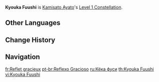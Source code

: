 {{Constellation Infobox
|image       = Constellation Kyouka Fuushi.png
|description = [[Shunsuiken]] DMG is increased by 40% against opponents with 50% HP or less.
|level       = 1
|character   = Kamisato Ayato
|utility1    = DMG Bonus
|utility2    = Enemy HP Dependent
}}
'''Kyouka Fuushi''' is [[Kamisato Ayato]]'s [[Level 1 Constellation]].

==Other Languages==
{{Other Languages
|en      = Kyouka Fuushi
|zhs     = 镜华风姿
|zhs_rm  = Jìng huá fēngzī
|zht     = 鏡華風姿
|zht_rm  = Jìng huá fēngzī
|zh_tl   = Graceful Flower Mirror
|ja      = 鏡華風姿
|ja_rm   = Kyouka Fuushi
|ja_tl   = Mirror Flower's Appearance
|ko      = 거울 속의 자태
|ko_rm   = Geo'ul Sok-ui Jatae
|ko_tl   = Figure in the Mirror
|es      = Reflejo grácil
|es_tl   = Graceful Reflection
|fr      = Reflet gracieux
|fr_tl   = Graceful Reflection
|ru      = Кёка фуси
|th      = Kyouka Fuushi
|vi      = Kyouka Fuushi
|de      = Kyouka Fuushi
|id      = Kyouka Fuushi
|pt      = Reflexo Gracioso
|pt_tl   = 
|tr      = Kyouka Fuushi
|it      = Kyouka Fuushi
}}

==Change History==
{{Change History|2.6}}

==Navigation==
{{Talent Navbox|Kamisato Ayato}}

[[fr:Reflet gracieux]]
[[pt-br:Reflexo Gracioso]]
[[ru:Кёка фуси]]
[[th:Kyouka Fuushi]]
[[vi:Kyouka Fuushi]]
